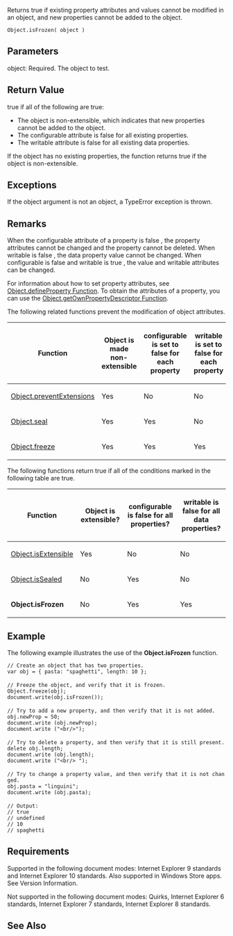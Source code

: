 Returns true if existing property attributes and values cannot be modified in an object, and new properties cannot be added to the object.

 Object.isFrozen( object )

==Parameters==
; object: Required. The object to test.

==Return Value==
true if all of the following are true:

* The object is non-extensible, which indicates that new properties cannot be added to the object.
* The configurable attribute is false for all existing properties.
* The writable attribute is false for all existing data properties.
If the object has no existing properties, the function returns true if the object is non-extensible.


==Exceptions==
If the object argument is not an object, a TypeError exception is thrown.


==Remarks==
When the configurable attribute of a property is false , the property attributes cannot be changed and the property cannot be deleted. When writable is false , the data property value cannot be changed. When configurable is false and writable is true , the value and writable attributes can be changed.

For information about how to set property attributes, see [[Object/Object.defineProperty|Object.defineProperty Function]]. To obtain the attributes of a property, you can use the [[Object/Object.getOwnPropertyDescriptor Function|Object.getOwnPropertyDescriptor Function]].

The following related functions prevent the modification of object attributes.

{| class='wikitable'
|-
! Function
! Object is made non-extensible
! configurable is set to false for each property
! writable is set to false for each property
|-
| [[Object/Object.preventExtensions|Object.preventExtensions]]
| Yes
| No
| No
|-
| [[Object/Object.seal|Object.seal]]
| Yes
| Yes
| No
|-
| [[Object/Object.freeze|Object.freeze]]
| Yes
| Yes
| Yes
|}
The following functions return true if all of the conditions marked in the following table are true.

{| class='wikitable'
|-
! Function
! Object is extensible?
! configurable is false for all properties?
! writable is false for all data properties?
|-
| [[Object/Object.isExtensible|Object.isExtensible]]
| Yes
| No
| No
|-
| [[Object/Object.isSealed|Object.isSealed]]
| No
| Yes
| No
|-
| '''Object.isFrozen'''
| No
| Yes
| Yes
|}

==Example==
The following example illustrates the use of the '''Object.isFrozen''' function.

 // Create an object that has two properties.
 var obj = { pasta: "spaghetti", length: 10 };
 
 // Freeze the object, and verify that it is frozen.
 Object.freeze(obj);
 document.write(obj.isFrozen());
 
 // Try to add a new property, and then verify that it is not added. 
 obj.newProp = 50;
 document.write (obj.newProp);
 document.write ("&lt;br/&gt;");
 
 // Try to delete a property, and then verify that it is still present.
 delete obj.length;
 document.write (obj.length);
 document.write ("&lt;br/&gt; ");
 
 // Try to change a property value, and then verify that it is not changed.
 obj.pasta = "linguini";
 document.write (obj.pasta);
 
 // Output:
 // true
 // undefined
 // 10
 // spaghetti

==Requirements==
Supported in the following document modes: Internet Explorer 9 standards and Internet Explorer 10 standards. Also supported in Windows Store apps. See Version Information.

Not supported in the following document modes: Quirks, Internet Explorer 6 standards, Internet Explorer 7 standards, Internet Explorer 8 standards.


==See Also==

              

              

              

              

              

              

              

              
